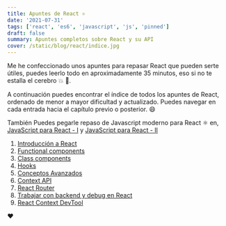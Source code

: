 ```yaml
---
title: Apuntes de React ⚛️
date: '2021-07-31'
tags: ['react', 'es6', 'javascript', 'js', 'pinned']
draft: false
summary: Apuntes completos sobre React y su API
cover: /static/blog/react/indice.jpg
---
```


Me he confeccionado unos apuntes para repasar React que pueden serte útiles, puedes leerlo todo en aproximadamente 35 minutos, eso si no te estalla el cerebro 💥 🧠.

A continuación puedes encontrar el índice de todos los apuntes de React, ordenado de menor a mayor dificultad y actualizado. Puedes navegar en cada entrada hacia el capítulo previo o posterior. 😄

También Puedes pegarle repaso de Javascript moderno para React ⚛️ en, <a href="/blog/javascript/js-react-uno" target="_blank" rel="noopener noreferrer">JavaScript para React - I</a> y <a href="/blog/javascript/js-react-dos" target="_blank" rel="noopener noreferrer">JavaScript para React - II</a>

1. <a href="/blog/react/intro" target="_blank" rel="noopener noreferrer">
     Introducción a React
   </a>
2. <a href="/blog/react/functional-components" target="_blank" rel="noopener noreferrer">
     Functional components
   </a>
3. <a href="/blog/react/class-components" target="_blank" rel="noopener noreferrer">
     Class components
   </a>
4. <a href="/blog/react/hooks" target="_blank" rel="noopener noreferrer">
     Hooks
   </a>
5. <a href="/blog/react/conceptos-avanzados" target="_blank" rel="noopener noreferrer">
     Conceptos Avanzados
   </a>
6. <a href="/blog/react/context-api" target="_blank" rel="noopener noreferrer">
     Context API
   </a>
7. <a href="/blog/react/router" target="_blank" rel="noopener noreferrer">
     React Router
   </a>
8. <a href="/blog/react/backend" target="_blank" rel="noopener noreferrer">
     Trabajar con backend y debug en React
   </a>
9. <a href="/blog/react/context-devtool" target="_blank" rel="noopener noreferrer">
     React Context DevTool
   </a>

❤️
